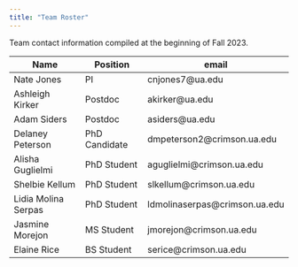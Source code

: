 ```yaml
---
title: "Team Roster"
---
```


Team contact information compiled at the beginning of Fall 2023.

| Name                | Position      | email                          |
|---------------------|---------------|--------------------------------|
| Nate Jones          | PI            | cnjones7\@ua.edu               |
| Ashleigh Kirker     | Postdoc       | akirker\@ua.edu                |
| Adam Siders         | Postdoc       | asiders\@ua.edu                |
| Delaney Peterson    | PhD Candidate | dmpeterson2\@crimson.ua.edu    |
| Alisha Guglielmi    | PhD Student   | aguglielmi\@crimson.ua.edu     |
| Shelbie Kellum      | PhD Student   | slkellum\@crimson.ua.edu       |
| Lidia Molina Serpas | PhD Student   | ldmolinaserpas\@crimson.ua.edu |
| Jasmine Morejon     | MS Student    | jmorejon\@crimson.ua.edu       |
| Elaine Rice         | BS Student    | serice\@crimson.ua.edu         |